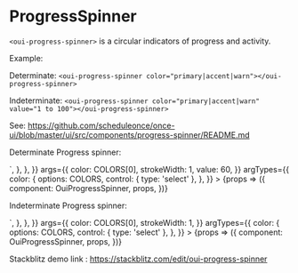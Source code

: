 
<Meta title="ProgressSpinner" />

# ProgressSpinner

`<oui-progress-spinner>` is a circular indicators of progress and activity.

Example:

Determinate: `<oui-progress-spinner color="primary|accent|warn"></oui-progress-spinner>`

Indeterminate: `<oui-progress-spinner color="primary|accent|warn" value="1 to 100"></oui-progress-spinner>`

See: https://github.com/scheduleonce/once-ui/blob/master/ui/src/components/progress-spinner/README.md

Determinate Progress spinner:

<Canvas>
  <Story
    name="Determinate"
    parameters={{
      docs: {
        source: {
          code: `<oui-progress-spinner color="primary" value="60"></oui-progress-spinner>`,
        },
      },
    }}
    args={{
      color: COLORS[0],
      strokeWidth: 1,
      value: 60,
    }}
    argTypes={{
      color: {
        options: COLORS,
        control: { type: 'select' },
      },
    }}
  >
    {props => ({
      component: OuiProgressSpinner,
      props,
    })}
  </Story>
</Canvas>

Indeterminate Progress spinner:

<Canvas>
  <Story
    name="Indeterminate"
    parameters={{
      docs: {
        source: {
          code: `<oui-progress-spinner color="primary"></oui-progress-spinner>`,
        },
      },
    }}
    args={{
      color: COLORS[0],
      strokeWidth: 1,
    }}
    argTypes={{
      color: {
        options: COLORS,
        control: { type: 'select' },
      },
    }}
  >
    {props => ({
      component: OuiProgressSpinner,
      props,
    })}
  </Story>
</Canvas>

Stackblitz demo link : https://stackblitz.com/edit/oui-progress-spinner

<ArgsTable of={OuiProgressSpinner} />

